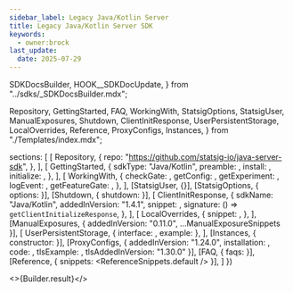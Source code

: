 ```yaml
---
sidebar_label: Legacy Java/Kotlin Server
title: Legacy Java/Kotlin Server SDK
keywords:
  - owner:brock
last_update:
  date: 2025-07-29
---
```


  SDKDocsBuilder,
  HOOK__SDKDocUpdate,
} from "../sdks/_SDKDocsBuilder.mdx";

  Repository,
  GettingStarted,
  FAQ,
  WorkingWith,
  StatsigOptions,
  StatsigUser,
  ManualExposures,
  Shutdown,
  ClientInitResponse,
  UserPersistentStorage,
  LocalOverrides,
  Reference,
  ProxyConfigs,
  Instances,
} from "./Templates/index.mdx";


  sections: [
    [
      Repository,
      {
        repo: "https://github.com/statsig-io/java-server-sdk",
      },
    ],
    [
      GettingStarted,
      {
        sdkType: "Java/Kotlin",
        preamble: <Preamble />,
        install: <Install />,
        initialize: <Initialize />,
      },
    ],
    [
      WorkingWith,
      {
        checkGate: <CheckGate />,
        getConfig: <GetConfig />,
        getExperiment: <GetExperiment />,
        logEvent: <LogEvent />,
        getFeatureGate: <GetFeatureGate />,
      },
    ],
    [StatsigUser, {}],
    [StatsigOptions, { options: <Options /> }],
    [Shutdown, { shutdown: <ShutdownSnippet /> }],
    [
      ClientInitResponse,
      {
        sdkName: "Java/Kotlin",
        addedInVersion: "1.4.1",
        snippet: <ClientInitResponseSnippet />,
        signature: () => <code>getClientInitializeResponse</code>,
      },
    ],
    [
      LocalOverrides,
      {
        snippet: <OverridesSnippet />,
      },
    ],
    [ManualExposures, { addedInVersion: "0.11.0", ...ManualExposureSnippets }],
    [
      UserPersistentStorage,
      { interface: <PersistentStorageInterface />, example: <PersistentStorageExample /> },
    ],
    [Instances, { constructor: <MultiInstanceExample /> }],
    [ProxyConfigs, {
      addedInVersion: "1.24.0", installation: <InstallBeta />, code:
        <ForwardProxyExample />,
        tlsExample: <GrpcTLSExample/>, tlsAddedInVersion: "1.30.0"
    }],
    [FAQ, { faqs: <MoreFAQs /> }],
    [Reference, { snippets: <ReferenceSnippets.default /> }],
  ]
})


<>{Builder.result}</>

